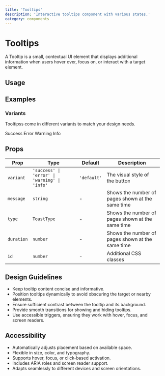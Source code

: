 ```yaml
---
title: 'Tooltips'
description: 'Interactive tooltips component with various states.'
category: components
---
```


# Tooltips

A Tooltip is a small, contextual UI element that displays additional information when users hover over, focus on, or interact with a target element.

## Usage

## Examples

### Variants

Tooltipss come in different variants to match your design needs.

<Tabs defaultValue='default'>
    <TabsList>
        <TabsTrigger value='success'>Success</TabsTrigger>
        <TabsTrigger value='error'>Error</TabsTrigger>
        <TabsTrigger value='warning'>Warning</TabsTrigger>
        <TabsTrigger value='info'>Info</TabsTrigger>
    </TabsList>
    <TabsContent value='success'>
        <ComponentPreview
        name='button'
        />
    </TabsContent>
    <TabsContent value='error'>
        <ComponentPreview
        name='secondary_button'
        />
    </TabsContent>
    <TabsContent value='warning'>
        <ComponentPreview
        name='gradient_button'
        />
    </TabsContent>
    <TabsContent value='info'>
        <ComponentPreview
        name='ghost_button'
        />
    </TabsContent>
</Tabs>

## Props

| Prop        | Type                                                         | Default     | Description                                                |
| ----------- | ------------------------------------------------------------ | ----------- | ---------------------------------------------------------- |
| `variant`   | `'success' \| 'error' \| 'warning' \| 'info'`                | `'default'` | The visual style of the button                             |
| `message`   | `string`                                                     | -           | Shows the number of pages shown at the same time           |
| `type`      | `ToastType`                                                  | -           | Shows the number of pages shown at the same time           |
| `duration`  | `number`                                                     | -           | Shows the number of pages shown at the same time           |
| `id`        | `number`                                                     | -           | Additional CSS classes                                     |

## Design Guidelines

- Keep tooltip content concise and informative.
- Position tooltips dynamically to avoid obscuring the target or nearby elements.
- Ensure sufficient contrast between the tooltip and its background.
- Provide smooth transitions for showing and hiding tooltips.
- Use accessible triggers, ensuring they work with hover, focus, and screen readers.

## Accessibility

- Automatically adjusts placement based on available space.
- Flexible in size, color, and typography.
- Supports hover, focus, or click-based activation.
- Includes ARIA roles and screen reader support.
- Adapts seamlessly to different devices and screen orientations.
